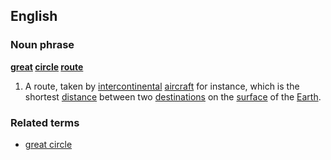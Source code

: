 ==English==
===Noun phrase===
'''[[great]] [[circle]] [[route]]'''
#A route, taken by [[intercontinental]] [[aircraft]] for instance, which is the shortest [[distance]] between two [[destination]]s on the [[surface]] of the [[Earth]].
===Related terms===
*[[great circle]]